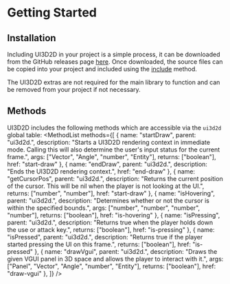 

# Getting Started
## Installation
Including UI3D2D in your project is a simple process, it can be downloaded from the GitHub releases page [here](https://github.com/TomDotBat/ui3d2d/releases/latest).
Once downloaded, the source files can be copied into your project and included using the [include](https://wiki.facepunch.com/gmod/Global.include) method.

<Callout type="info" emoji="ℹ️">
	The UI3D2D extras are not required for the main library to function and can be removed from your project if not necessary.
</Callout>

## Methods
UI3D2D includes the following methods which are accessible via the `ui3d2d` global table:
<MethodList methods={[
	{
		name: "startDraw",
		parent: "ui3d2d.",
		description: "Starts a UI3D2D rendering context in immediate mode. Calling this will also determine the user's input status for the current frame.",
		args: ["Vector", "Angle", "number", "Entity"],
		returns: ["boolean"],
		href: "start-draw"
	},
	{
		name: "endDraw",
		parent: "ui3d2d.",
		description: "Ends the UI3D2D rendering context.",
		href: "end-draw"
	},
	{
		name: "getCursorPos",
		parent: "ui3d2d.",
		description: "Returns the current position of the cursor. This will be nil when the player is not looking at the UI.",
		returns: ["number", "number"],
		href: "start-draw"
	},
	{
		name: "isHovering",
		parent: "ui3d2d.",
		description: "Determines whether or not the cursor is within the specified bounds.",
		args: ["number", "number", "number", "number"],
		returns: ["boolean"],
		href: "is-hovering"
	},
	{
		name: "isPressing",
		parent: "ui3d2d.",
		description: "Returns true when the player holds down the use or attack key.",
		returns: ["boolean"],
		href: "is-pressing"
	},
	{
		name: "isPressed",
		parent: "ui3d2d.",
		description: "Returns true if the player started pressing the UI on this frame.",
		returns: ["boolean"],
		href: "is-pressed"
	},
	{
		name: "drawVgui",
		parent: "ui3d2d.",
		description: "Draws the given VGUI panel in 3D space and allows the player to interact with it.",
		args: ["Panel", "Vector", "Angle", "number", "Entity"],
		returns: ["boolean"],
		href: "draw-vgui"
	},
]} />